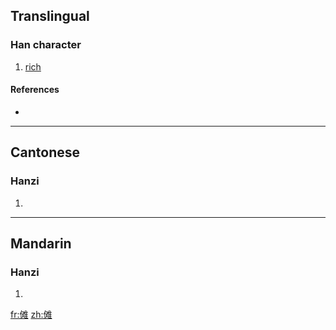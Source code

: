 {{also|儺}}
==Translingual==

===Han character===
{{Han char|rn=9|rad=人|as=10|sn=12|four=|canj=人水人土 (OEOG)}}

# [[rich]]

====References====
* {{Han ref|kx=0114.051|hdz=10206.140|uh=50A9|ud=20649}}

----

==Cantonese==

===Hanzi===
{{yue-hanzi|jyut=|y=no4|tra=儺}}

# {{defn|Cantonese|sort=人10}}

----

==Mandarin==

===Hanzi===
{{cmn-hanzi|tra=儺|pin=[[nuó]] ([[nuo2]]), [[yóng]] ([[yong2]])|wg=no<sup>2</sup>, yung<sup>2</sup>}}

# {{defn|Mandarin|sort=人10}}

[[fr:傩]]
[[zh:傩]]
